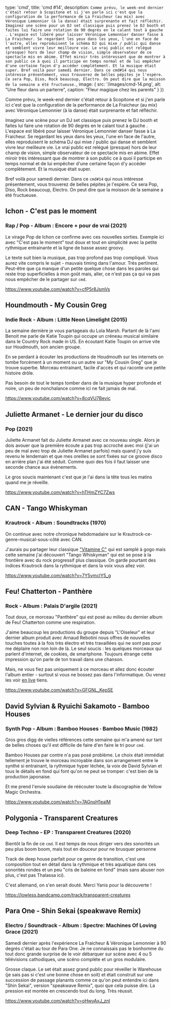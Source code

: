 

  type: 'cmd',
  title: 'cmd #14',
  description: `
Comme prévu, le week-end dernier c'était retour à Scopitone et si j'en parle ici
c'est que la configuration de la performance de La Fraicheur (au mix) avec
Véronique Lemonnier (à la danse) était surprenante et fait réfléchir.
Imaginez une scène pour un DJ set classique puis prenez le DJ booth et faites
lui faire une rotation de 90 degrés en le calant tout à gauche . L'espace est
libéré pour laisser Véronique Lemonnier danser fasse à La Fraicheur. Se
regardant les yeux dans les yeux, l'une en face de l'autre, elles reproduisent
le schéma DJ qui mixe / public qui danse et semblent vivre leur meilleure vie.
Le vrai public est relégué (presque) hors de leur champ de vision, simple
observateur de ce spectacle mis en abime. Effet miroir très intéressant que de
montrer à son public ce à quoi il participe en temps normal et de lui empêcher
d'une certaine façon d'y accéder complètement. Et la musique était super.
Bref voilà pour samedi dernier. Dans ce cmd#14 qui nous intéresse
présentement, vous trouverez de belles pépites je l'espère. Ce sera Pop, Diso,
Rock beaucoup, Electro. On peut dire que la moisson de la semaine a été
fructueuse.
  `,
  image: {
    src: '/images/cmd-14.png',
    alt: "Une fleur dans un parterre",
    caption: "Fleur magique chez les parents"
  }
})


Comme prévu, le week-end dernier c'était retour à Scopitone et si j'en parle ici
c'est que la configuration de la performance de La Fraicheur (au mix) avec
Véronique Lemonnier (à la danse) était surprenante et fait réfléchir.

Imaginez une scène pour un DJ set classique puis prenez le DJ booth et faites
lui faire une rotation de 90 degrés en le calant tout à gauche . L'espace est
libéré pour laisser Véronique Lemonnier danser fasse à La Fraicheur. Se
regardant les yeux dans les yeux, l'une en face de l'autre, elles reproduisent
le schéma DJ qui mixe / public qui danse et semblent vivre leur meilleure vie.
Le vrai public est relégué (presque) hors de leur champ de vision, simple
observateur de ce spectacle mis en abime. Effet miroir très intéressant que de
montrer à son public ce à quoi il participe en temps normal et de lui empêcher
d'une certaine façon d'y accéder complètement. Et la musique était super.

Bref voilà pour samedi dernier. Dans ce `cmd#14` qui nous intéresse
présentement, vous trouverez de belles pépites je l'espère. Ce sera Pop, Diso,
Rock beaucoup, Electro. On peut dire que la moisson de la semaine a été
fructueuse.


## Ichon - C'est pas le moment
### Rap / Pop - Album : Encore + pour de vrai (2021)

Le virage Pop de Ichon ce confirme avec ces nouvelles sorties. Exemple ici avec
"C'est pas le moment" tout doux et tout en simplicité avec la petite rythmique
entrainante et la ligne de basse assez groovy.

Le texte suit bien la musique, pas trop profond pas trop compliqué. Vous aurez
vite compris le sujet - mauvais timing dans l'amour. Très pertinent. Peut-être
que ça manque d'un petite quelque chose dans les paroles qui reste trop
superficielles à mon goût mais, aller, ce n'est pas ça qui va pas nous empêcher
de le partager sur `cmd`.

https://www.youtube.com/watch?v=cfP5r8JsmVs


## Houndmouth - My Cousin Greg
### Indie Rock - Album : Little Neon Limelight (2015)

La semaine dernière je vous partageais du Lola Marsh. Partant de là l'ami Benoit
me parle de Katie Toupin qui occupe un créneau musical similaire dans le Country
Rock made in US. En écoutant Katie Toupin on arrive vite sur Houdmouth, son
ancien groupe.

En se perdant à écouter les productions de Houdmouth sur les internets on tombe
forcément à un moment ou un autre sur "My Cousin Greg" que je trouve superbe.
Morceau entrainant, facile d'accès et qui raconte une petite histoire drôle.

Pas besoin de tout le temps tomber dans de la musique hyper profonde et noire,
un peu de nonchalance comme ici ne fait jamais de mal.

https://www.youtube.com/watch?v=8cqVU7Bevic


## Juliette Armanet - Le dernier jour du disco
### Pop (2021)

Juliette Armanet fait du Juliette Armanet avec ce nouveau single. Alors je dois
avouer que la première écoute a pas trop accroché avec moi (j'ai un peu de mal
avec trop de Juliette Armanet parfois) mais quand j'y suis revenu le lendemain
et que mes oreilles se sont fixées sur ce groove disco en arrière plan j'ai été
séduit. Comme quoi des fois il faut laisser une seconde chance aux évènements.

Le gros soucis maintenant c'est que je l'ai dans la tête tous les matins quand
me je réveille.

https://www.youtube.com/watch?v=hTHmZYC7Zws


## CAN - Tango Whiskyman
### Krautrock - Album : Soundtracks (1970)

On continue avec notre chronique hebdomadaire sur le
Krautrock-ce-genre-musical-sous-côté avec CAN.

J'aurais pu partager leur classique ["Vitamine
C"](https://www.youtube.com/watch?v=8QgOGl5Oes0) qui est samplé à gogo mais
cette semaine j'ai découvert "Tango Whiskyman" qui est se pose à la frontière
avec du rock progressif plus classique. On garde pourtant des indices Krautrock
dans la rythmique et dans la voix vous allez voir.

https://www.youtube.com/watch?v=7Y5vmcIY5_g


## Feu! Chatterton - Panthère
### Rock - Album : Palais D'argile (2021)

Tout doux, ce morceau "Panthère" qui est posé au milieu du dernier album de Feu!
Chatterton comme une respiration.

J'aime beaucoup les productions du groupe depuis "L'Oiseleur" et leur dernier
album produit avec Arnaud Rebotini nous offres de nouvelles touches toutes à la
fois très électro et très travaillées qui ne sont pas pour me déplaire non non
loin de là. Le seul soucis : les quelques morceaux qui parlent d'internet, de
cookies, de smartphone. Toujours étrange cette impression qu'on parle de ton
travail dans une chanson.

Mais, ne vous fiez pas uniquement à ce morceau et allez donc écouter l'album
entier - surtout si vous ne bossez pas dans l'informatique. Ou venez les voir
[en live](https://www.stereolux.org/agenda/feu-chatterton-1ere-partie) tiens.

https://www.youtube.com/watch?v=GFGNL_KepSE


## David Sylvian & Ryuichi Sakamoto - Bamboo Houses
### Synth Pop - Album : Bamboo Houses ∙ Bamboo Music (1982)

Gros gros digg de vielles références cette semaine qui m'a amené sur tant de
belles choses qu'il est difficile de faire d'en faire le tri pour `cmd`.

Bamboo Houses par contre n'a pas posé problème. Le choix était immédiat
tellement je trouve le morceau incroyable dans son arrangement entre le synthé
si entrainant, la rythmique hyper léchée, la voix de David Sylvian et tous le
détails en fond qui font qu'on ne peut se tromper: c'est bien de la production
japonaise.

Et me prend l'envie soudaine de réécouter toute la discographie de Yellow Magic
Orchestra.

https://www.youtube.com/watch?v=7AGnsH1ealM


## Polygonia - Transparent Creatures
### Deep Techno - EP : Transparent Creatures (2020)

Bientôt la fin de ce `cmd`. Il est temps de nous diriger vers des sonorités un
peu plus boom boom, mais tout en douceur pour ne brusquer personne

Track de deep house parfait pour ce genre de transition, c'est une composition
tout en détail dans la rythmique et très aquatique dans ces sonorités rondes et
un peu "cris de baleine en fond" (mais sans abuser non plus, c'est pas Thalassa
ici).

C'est allemand, on s'en serait douté. Merci Yanis pour la découverte !

https://lowless.bandcamp.com/track/transparent-creatures


## Para One - Shin Sekai (speakwave Remix)
### Electro / Soundtrack - Album : Spectre: Machines Of Loving Grace (2021)

Samedi dernier après l'expérience La Fraicheur & Véronique Lemonnier à 90 degrés
c'était au tour de Para One. Je ne connaissais pas le bonhomme du tout donc
grande surprise de le voir débarquer sur scène avec 4 ou 5 télévisions
cathodiques, une scéno complète et un gros modulaire.

Grosse claque. Le set était assez grand public pour réveiller le Warehouse (je
sais pas si c'est une bonne chose en soit) et était construit sur une succession
de passage planants comme ce qu'on peut entendre ici dans "Shin Sekai", version
"speakwave Remix", quoi que cela puisse dire. La pression est montée en
crescendo tout du long. Très réussit.

https://www.youtube.com/watch?v=oHwyAxJ_znI
